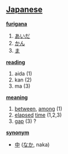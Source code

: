 == [[Japanese]] ==                                          

'''[[furigana]]'''
# [[あいだ]]
# [[かん]]
# [[ま]]

'''[[reading]]'''
# aida (1)
# kan (2)
# ma (3)

'''[[meaning]]'''
# [[between]], [[among]] (1)
# [[elapse]]d [[time]] (1,2,3)
# [[gap]] (3) ?

'''[[synonym]]'''
* [[中]] ([[なか]], naka)